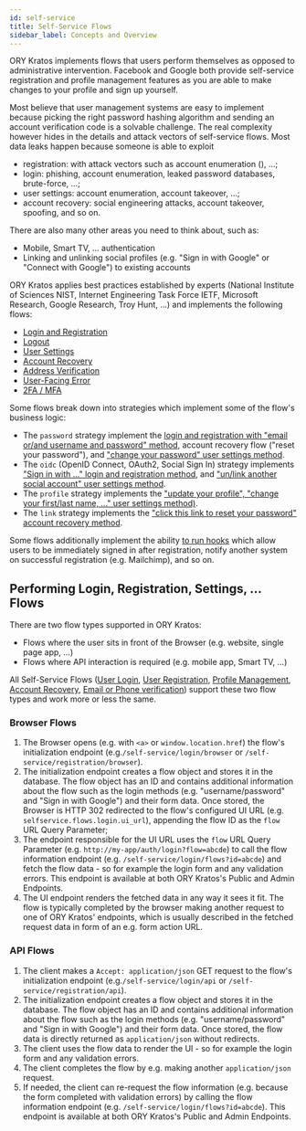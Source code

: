 ```yaml
---
id: self-service
title: Self-Service Flows
sidebar_label: Concepts and Overview
---
```


ORY Kratos implements flows that users perform themselves as opposed to
administrative intervention. Facebook and Google both provide self-service
registration and profile management features as you are able to make changes to
your profile and sign up yourself.

Most believe that user management systems are easy to implement because picking
the right password hashing algorithm and sending an account verification code is
a solvable challenge. The real complexity however hides in the details and
attack vectors of self-service flows. Most data leaks happen because someone is
able to exploit

- registration: with attack vectors such as account enumeration (), ...;
- login: phishing, account enumeration, leaked password databases, brute-force,
  ...;
- user settings: account enumeration, account takeover, ...;
- account recovery: social engineering attacks, account takeover, spoofing, and
  so on.

There are also many other areas you need to think about, such as:

- Mobile, Smart TV, ... authentication
- Linking and unlinking social profiles (e.g. "Sign in with Google" or "Connect
  with Google") to existing accounts

ORY Kratos applies best practices established by experts (National Institute of
Sciences NIST, Internet Engineering Task Force IETF, Microsoft Research, Google
Research, Troy Hunt, ...) and implements the following flows:

- [Login and Registration](self-service/flows/user-login-user-registration)
- [Logout](self-service/flows/user-logout)
- [User Settings](self-service/flows/user-settings)
- [Account Recovery](self-service/flows/account-recovery)
- [Address Verification](self-service/flows/verify-email-account-activation)
- [User-Facing Error](self-service/flows/user-facing-errors)
- [2FA / MFA](self-service/flows/2fa-mfa-multi-factor-authentication)

Some flows break down into strategies which implement some of the flow's
business logic:

- The `password` strategy implement the
  [login and registration with "email or/and username and password" method](self-service/flows/user-login-user-registration/username-email-password),
  account recovery flow ("reset your password"), and
  ["change your password" user settings method](self-service/flows/user-settings/change-password).
- The `oidc` (OpenID Connect, OAuth2, Social Sign In) strategy implements
  ["Sign in with ..." login and registration method](self-service/flows/user-login-user-registration/openid-connect-social-sign-in-oauth2),
  and
  ["un/link another social account" user settings method](self-service/flows/user-settings/link-unlink-openid-connect-oauth2).
- The `profile` strategy implements the
  ["update your profile", "change your first/last name, ..." user settings method)](self-service/flows/user-settings/user-profile-management).
- The `link` strategy implements the
  ["click this link to reset your password" account recovery method](self-service/flows/user-settings/user-profile-management).

Some flows additionally implement the ability
[to run hooks](self-service/hooks/index) which allow users to be immediately
signed in after registration, notify another system on successful registration
(e.g. Mailchimp), and so on.

## Performing Login, Registration, Settings, ... Flows

There are two flow types supported in ORY Kratos:

- Flows where the user sits in front of the Browser (e.g. website, single page
  app, ...)
- Flows where API interaction is required (e.g. mobile app, Smart TV, ...)

All Self-Service Flows
([User Login](self-service/flows/user-login-user-registration),
[User Registration](self-service/flows/user-login-user-registration),
[Profile Management](self-service/flows/user-settings),
[Account Recovery](self-service/flows/account-recovery),
[Email or Phone verification](self-service/flows/verify-email-account-activation))
support these two flow types and work more or less the same.

### Browser Flows

1. The Browser opens (e.g. with `<a>` or `window.location.href`) the flow's
   initialization endpoint (e.g.`/self-service/login/browser` or
   `/self-service/registration/browser`).
2. The initialization endpoint creates a flow object and stores it in the
   database. The flow object has an ID and contains additional information about
   the flow such as the login methods (e.g. "username/password" and "Sign in
   with Google") and their form data. Once stored, the Browser is HTTP 302
   redirected to the flow's configured UI URL (e.g.
   `selfservice.flows.login.ui_url`), appending the flow ID as the `flow` URL
   Query Parameter;
3. The endpoint responsible for the UI URL uses the `flow` URL Query Parameter
   (e.g. `http://my-app/auth/login?flow=abcde`) to call the flow information
   endpoint (e.g. `/self-service/login/flows?id=abcde`) and fetch the flow
   data - so for example the login form and any validation errors. This endpoint
   is available at both ORY Kratos's Public and Admin Endpoints.
4. The UI endpoint renders the fetched data in any way it sees it fit. The flow
   is typically completed by the browser making another request to one of ORY
   Kratos' endpoints, which is usually described in the fetched request data in
   form of an e.g. form action URL.

### API Flows

1. The client makes a `Accept: application/json` GET request to the flow's
   initialization endpoint (e.g.`/self-service/login/api` or
   `/self-service/registration/api`).
2. The initialization endpoint creates a flow object and stores it in the
   database. The flow object has an ID and contains additional information about
   the flow such as the login methods (e.g. "username/password" and "Sign in
   with Google") and their form data. Once stored, the flow data is directly
   returned as `application/json` without redirects.
3. The client uses the flow data to render the UI - so for example the login
   form and any validation errors.
4. The client completes the flow by e.g. making another `application/json`
   request.
5. If needed, the client can re-request the flow information (e.g. because the
   form completed with validation errors) by calling the flow information
   endpoint (e.g. `/self-service/login/flows?id=abcde`). This endpoint is
   available at both ORY Kratos's Public and Admin Endpoints.
